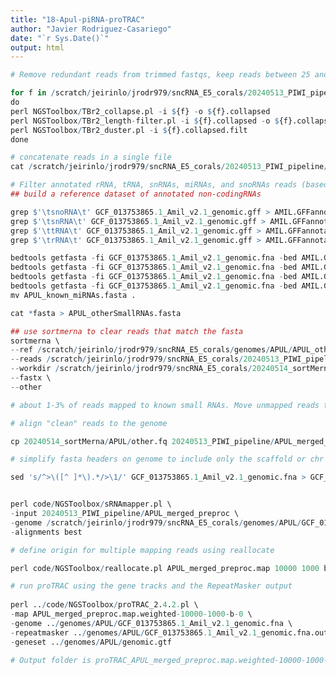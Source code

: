 ```yaml
---
title: "18-Apul-piRNA-proTRAC"
author: "Javier Rodriguez-Casariego"
date: "`r Sys.Date()`"
output: html
---
```


```r

# Remove redundant reads from trimmed fastqs, keep reads between 25 and 35 nt, remove low complexity reads and change the format for SeqMap alignment

for f in /scratch/jeirinlo/jrodr979/sncRNA_E5_corals/20240513_PIWI_pipeline/APUL/*.fq
do
perl NGSToolbox/TBr2_collapse.pl -i ${f} -o ${f}.collapsed
perl NGSToolbox/TBr2_length-filter.pl -i ${f}.collapsed -o ${f}.collapsed.filt -min 25 -max 35
perl NGSToolbox/TBr2_duster.pl -i ${f}.collapsed.filt
done

```

```r

# concatenate reads in a single file 
cat /scratch/jeirinlo/jrodr979/sncRNA_E5_corals/20240513_PIWI_pipeline/APUL/*.collapsed.filt.no-dust > /scratch/jeirinlo/jrodr979/sncRNA_E5_corals/20240513_PIWI_pipeline/APUL_filt_merged.fq

```

```r

# Filter annotated rRNA, tRNA, snRNAs, miRNAs, and snoRNAs reads (based in annotations on gff file non of these are piwi or related. 
## build a reference dataset of annotated non-codingRNAs

grep $'\tsnoRNA\t' GCF_013753865.1_Amil_v2.1_genomic.gff > AMIL.GFFannotation.snoRNA.gff
grep $'\tsnRNA\t' GCF_013753865.1_Amil_v2.1_genomic.gff > AMIL.GFFannotation.snRNA.gff
grep $'\ttRNA\t' GCF_013753865.1_Amil_v2.1_genomic.gff > AMIL.GFFannotation.tRNA.gff
grep $'\trRNA\t' GCF_013753865.1_Amil_v2.1_genomic.gff > AMIL.GFFannotation.rRNA.gff

bedtools getfasta -fi GCF_013753865.1_Amil_v2.1_genomic.fna -bed AMIL.GFFannotation.snoRNA.gff -fo AMIL_snoRNA.fasta
bedtools getfasta -fi GCF_013753865.1_Amil_v2.1_genomic.fna -bed AMIL.GFFannotation.snRNA.gff -fo AMIL_snRNA.fasta
bedtools getfasta -fi GCF_013753865.1_Amil_v2.1_genomic.fna -bed AMIL.GFFannotation.tRNA.gff -fo AMIL_tRNA.fasta
bedtools getfasta -fi GCF_013753865.1_Amil_v2.1_genomic.fna -bed AMIL.GFFannotation.rRNA.gff -fo AMIL_rRNA.fasta
mv APUL_known_miRNAs.fasta .

cat *fasta > APUL_otherSmallRNAs.fasta

```

```r
## use sortmerna to clear reads that match the fasta
sortmerna \
--ref /scratch/jeirinlo/jrodr979/sncRNA_E5_corals/genomes/APUL/APUL_otherSmallRNAs.filt.fasta \
--reads /scratch/jeirinlo/jrodr979/sncRNA_E5_corals/20240513_PIWI_pipeline/APUL_filt_merged.fq \
--workdir /scratch/jeirinlo/jrodr979/sncRNA_E5_corals/20240514_sortMerna/APUL/ \
--fastx \
--other

# about 1-3% of reads mapped to known small RNAs. Move unmapped reads to work folder. 
```
```r
# align "clean" reads to the genome

cp 20240514_sortMerna/APUL/other.fq 20240513_PIWI_pipeline/APUL_merged_preproc

# simplify fasta headers on genome to include only the scaffold or chr name. proTRAC dont go well with long headers

sed 's/^>\([^ ]*\).*/>\1/' GCF_013753865.1_Amil_v2.1_genomic.fna > GCF_013753865.1_Amil_v2.1_genomic.fna 


perl code/NGSToolbox/sRNAmapper.pl \
-input 20240513_PIWI_pipeline/APUL_merged_preproc \
-genome /scratch/jeirinlo/jrodr979/sncRNA_E5_corals/genomes/APUL/GCF_013753865.1_Amil_v2.1_genomic.fna \
-alignments best

```

```r
# define origin for multiple mapping reads using reallocate

perl code/NGSToolbox/reallocate.pl APUL_merged_preproc.map 10000 1000 b 0 


```

```r
# run proTRAC using the gene tracks and the RepeatMasker output
 
perl ../code/NGSToolbox/proTRAC_2.4.2.pl \
-map APUL_merged_preproc.map.weighted-10000-1000-b-0 \
-genome ../genomes/APUL/GCF_013753865.1_Amil_v2.1_genomic.fna \
-repeatmasker ../genomes/APUL/GCF_013753865.1_Amil_v2.1_genomic.fna.out \
-geneset ../genomes/APUL/genomic.gtf

# Output folder is proTRAC_APUL_merged_preproc.map.weighted-10000-1000-b-0_2024y5m20d9h58m12s
```

